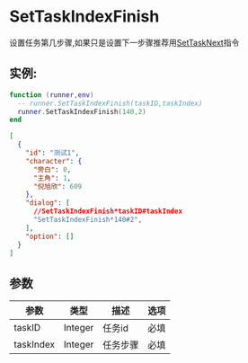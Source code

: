 
# SetTaskIndexFinish
设置任务第几步骤,如果只是设置下一步骤推荐用[SetTaskNext](./SetTaskNext)指令
## 实例:
<Tabs>
  <TabItem value="lua" label="Lua" default>

```lua
function (runner,env)
  -- runner.SetTaskIndexFinish(taskID,taskIndex)
  runner.SetTaskIndexFinish(140,2)
end
```

  </TabItem>

  <TabItem value="json" label="Json">

```json
[
  {
    "id": "测试1",
    "character": {
      "旁白": 0,
      "主角": 1,
      "倪旭欣": 609
    },
    "dialog": [
	  //SetTaskIndexFinish*taskID#taskIndex
      "SetTaskIndexFinish*140#2",
    ],
    "option": []
  }
]
```

  </TabItem>
</Tabs>




## 参数
| 参数        | 类型      | 描述   | 选项  |
|-----------|---------|------|-----|
| taskID    | Integer | 任务id | 必填  |
| taskIndex | Integer | 任务步骤 | 必填  |
